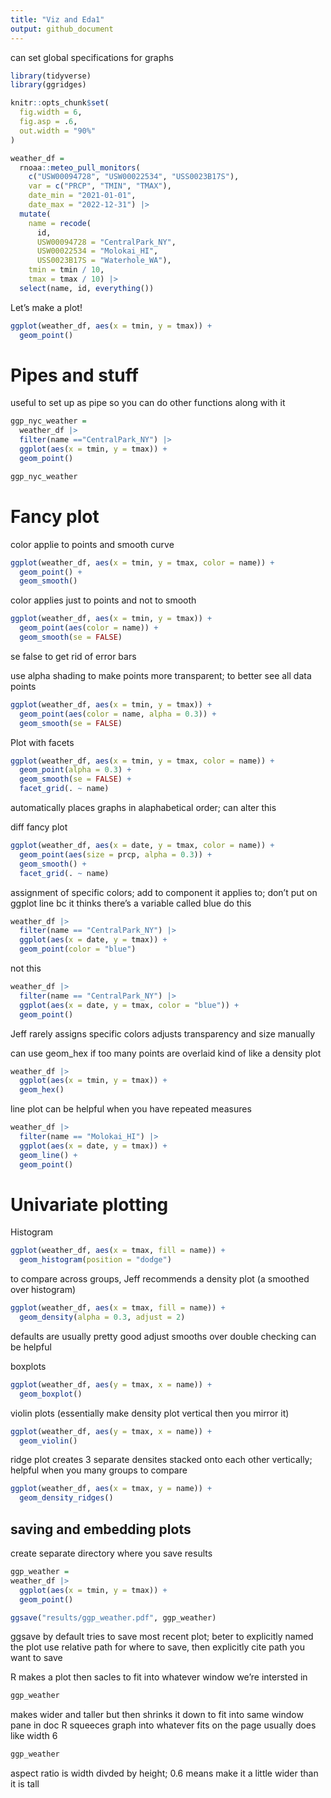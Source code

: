```yaml
---
title: "Viz and Eda1"
output: github_document
---
```


can set global specifications for graphs
```r
library(tidyverse)
library(ggridges)

knitr::opts_chunk$set(
  fig.width = 6,
  fig.asp = .6,
  out.width = "90%"
)
```




```r
weather_df = 
  rnoaa::meteo_pull_monitors(
    c("USW00094728", "USW00022534", "USS0023B17S"),
    var = c("PRCP", "TMIN", "TMAX"), 
    date_min = "2021-01-01",
    date_max = "2022-12-31") |>
  mutate(
    name = recode(
      id, 
      USW00094728 = "CentralPark_NY", 
      USW00022534 = "Molokai_HI",
      USS0023B17S = "Waterhole_WA"),
    tmin = tmin / 10,
    tmax = tmax / 10) |>
  select(name, id, everything())
```


Let's make a plot!

```r
ggplot(weather_df, aes(x = tmin, y = tmax)) + 
  geom_point()
```


# Pipes and stuff
useful to set up as pipe so you can do other functions along with it

```r
ggp_nyc_weather = 
  weather_df |> 
  filter(name =="CentralPark_NY") |> 
  ggplot(aes(x = tmin, y = tmax)) +
  geom_point()

ggp_nyc_weather
```

# Fancy plot
color applie to points and smooth curve
```r
ggplot(weather_df, aes(x = tmin, y = tmax, color = name)) +
  geom_point() + 
  geom_smooth()
```

color applies just to points and not to smooth
```r
ggplot(weather_df, aes(x = tmin, y = tmax)) +
  geom_point(aes(color = name)) +
  geom_smooth(se = FALSE)
```
se false to get rid of error bars

use alpha shading to make points more transparent; to better see all data points

```r
ggplot(weather_df, aes(x = tmin, y = tmax)) +
  geom_point(aes(color = name, alpha = 0.3)) +
  geom_smooth(se = FALSE)
```

Plot with facets
```r
ggplot(weather_df, aes(x = tmin, y = tmax, color = name)) +
  geom_point(alpha = 0.3) +
  geom_smooth(se = FALSE) +
  facet_grid(. ~ name)
```

automatically places graphs in alaphabetical order; can alter this

diff fancy plot
```r
ggplot(weather_df, aes(x = date, y = tmax, color = name)) +
  geom_point(aes(size = prcp, alpha = 0.3)) +
  geom_smooth() +
  facet_grid(. ~ name)
```

assignment of specific colors; add to component it applies to; don't put on ggplot line bc it thinks there's a variable called blue
do this
```r
weather_df |> 
  filter(name == "CentralPark_NY") |> 
  ggplot(aes(x = date, y = tmax)) +
  geom_point(color = "blue")

```

not this
```r
weather_df |> 
  filter(name == "CentralPark_NY") |> 
  ggplot(aes(x = date, y = tmax, color = "blue")) +
  geom_point()
```

Jeff rarely assigns specific colors
adjusts transparency and size manually 

can use geom_hex if too many points are overlaid
kind of like a density plot

```r
weather_df |> 
  ggplot(aes(x = tmin, y = tmax)) +
  geom_hex()
```

line plot
can be helpful when you have repeated measures
```r
weather_df |> 
  filter(name == "Molokai_HI") |> 
  ggplot(aes(x = date, y = tmax)) +
  geom_line() +
  geom_point()
```


# Univariate plotting
Histogram
```r
ggplot(weather_df, aes(x = tmax, fill = name)) +
  geom_histogram(position = "dodge")
```

to compare across groups, Jeff recommends a density plot (a smoothed over histogram)
```r
ggplot(weather_df, aes(x = tmax, fill = name)) +
  geom_density(alpha = 0.3, adjust = 2)
```

defaults are usually pretty good
adjust smooths over
double checking can be helpful

boxplots

```r
ggplot(weather_df, aes(y = tmax, x = name)) +
  geom_boxplot()
```

violin plots
(essentially make density plot vertical then you mirror it)
```r
ggplot(weather_df, aes(y = tmax, x = name)) +
  geom_violin()
```

ridge plot
creates 3 separate densites stacked onto each other vertically; helpful when you many groups to compare 
```r
ggplot(weather_df, aes(x = tmax, y = name)) +
  geom_density_ridges()
```

## saving and embedding plots
create separate directory where you save results
```r
ggp_weather = 
weather_df |> 
  ggplot(aes(x = tmin, y = tmax)) +
  geom_point()

ggsave("results/ggp_weather.pdf", ggp_weather)
```

ggsave by default tries to save most recent plot; beter to explicitly named the plot
use relative path for where to save, then explicitly cite path you want to save

R makes a plot then sacles to fit into whatever window we're intersted in 
```r
ggp_weather
```
makes wider and taller but then shrinks it down to fit into same window pane in doc
R squeeces graph into whatever fits on the page
usually does like width 6

```r
ggp_weather
```

aspect ratio is width divded by height; 0.6 means make it a little wider than it is tall